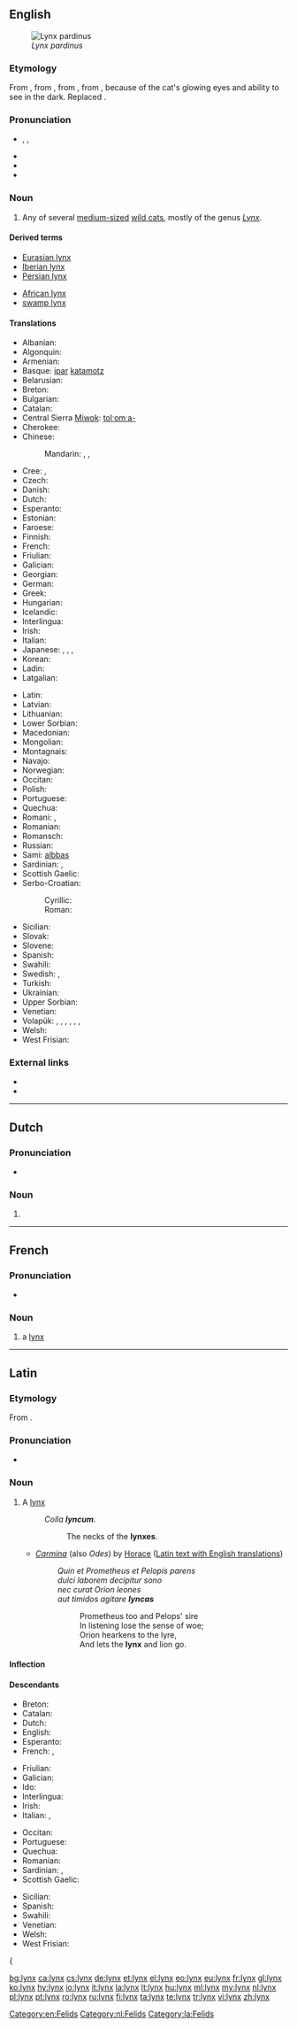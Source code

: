 {{also|Lynx}}
==English==
[[Image:Linces12.jpg|thumb|''Lynx pardinus'']]

===Etymology===
From {{etyl|enm|en}} {{term|lynx|lang=enm}}, from {{etyl|la|en}} {{term|lynx|lang=la}}, from {{etyl|grc|en}} {{term|λύγξ|lang=grc|sc=polytonic|tr=lunx}}, from {{etyl|ine-pro|en}} {{term/t|ine-pro|*lewk-||white; light; bright}}, because of the cat's glowing eyes and ability to see in the dark. Replaced {{etyl|ang|-}} {{term|lox|lang=ang}}.

===Pronunciation===
* {{enPR|lĭngks}}, {{IPA|/lɪŋks/}}, {{X-SAMPA|/lINks/}}
* {{audio|en-us-lynx.ogg|Audio (US)}}
* {{homophones|lang=en|links}}
* {{rhymes|ɪŋks}}

===Noun===
{{en-noun|es}}

# Any of several [[medium-sized]] [[wild cat]]s, mostly of the genus ''[[Lynx]]''.

====Derived terms====
{{rel-top|terms derived from ''lynx''}}
* [[Eurasian lynx]]
* [[Iberian lynx]]
* [[Persian lynx]]
{{rel-mid}}
* [[African lynx]]
* [[swamp lynx]]
{{rel-bottom}}

====Translations====
{{trans-top|wild cat}}
* Albanian: {{t-|sq|rrëqebull}}
* Algonquin: {{tø|alq|pijiw}}
* Armenian: {{t+|hy|լուսան|tr=lusan}}
* Basque: [[ipar]] [[katamotz]]
* Belarusian: {{t-|be|рысь|f|tr=rys’}}
* Breton: {{t-|br|lińs}}
* Bulgarian: {{t+|bg|рис|m|tr=ris|sc=Cyrl}}
* Catalan: {{t-|ca|linx|m}}
* Central Sierra [[Miwok]]: [[tolˑomˑa-]]
* Cherokee: {{t-|chr|ᎬᎮ|tr=gvhe|sc=Cher}}
* Chinese:
*: Mandarin: {{t|cmn|猞猁|tr=shēlì|sc=Hani}}, {{t|cmn|山貓|sc=Hani}}, {{t|cmn|山猫|tr=shānmāo|sc=Hani}}
* Cree: {{t-|cr|ᐱᔔ}}, {{t-|cr|pishuu}}
* Czech: {{t+|cs|rys|m}}
* Danish: {{t+|da|los}}
* Dutch: {{t+|nl|lynx|m}}
* Esperanto: {{t-|eo|linko}}
* Estonian: {{t+|et|ilves}}
* Faroese: {{t-|fo|geypa}}
* Finnish: {{t+|fi|ilves}}
* French: {{t+|fr|lynx|m}}
* Friulian: {{tø|fur|linç}}
* Galician: {{t+|gl|lince|m}}
* Georgian: {{t-|ka|ფოცხვერი|tr=p'oc'xveri|sc=Geor}}
* German: {{t+|de|Luchs|m}}
* Greek: {{t+|el|λύγκας|m}}
* Hungarian: {{t+|hu|hiúz}}
* Icelandic: {{t-|is|gaupa|f}}
* Interlingua: {{t-|ia|lynce}}
* Irish: {{t-|ga|lincse}}
* Italian: {{t+|it|lince|f}}
* Japanese: {{t-|ja|ヤマネコ|tr=yamaneko|sc=Jpan}}, {{t-|ja|山猫|tr=やまねこ, yamaneko|sc=Jpan}}, {{t-|ja|オオヤマネコ|tr=ōyamaneko|sc=Jpan}}, {{t-|ja|大山猫|tr=おおやまねこ, ōyamaneko|sc=Jpan}}
* Korean: {{t-|ko|스라소니|tr=seurasoni|sc=Hang}}
* Ladin: {{tø|lld|lustrel}}
* Latgalian: {{tø|ltg|mežakačs|m}}
{{trans-mid}}
* Latin: {{t+|la|lynx|c}}<!--NOTE: do not put the taxonomical name in as the Latin translation-->
* Latvian: {{t-|lv|lūsis}}
* Lithuanian: {{t+|lt|lūšis}}
* Lower Sorbian: {{tø|dsb|rys}}
* Macedonian: {{t+|mk|рис|m|tr=ris|sc=Cyrl}}
* Mongolian: {{t-|mn|шилүүс|tr=šilüüs|sc=Cyrl}}
* Montagnais: {{tø|moe|pishu}}
* Navajo: {{tø|nv|náshdóí łibáhígíí}}
* Norwegian: {{t+|no|gaupe}}
* Occitan: {{t-|oc|linx|m}}
* Polish: {{t+|pl|ryś|f}}
* Portuguese: {{t+|pt|lince|m}}
* Quechua: {{t-|qu|linsi}}
* Romani: {{tø|rom|divlio-murtano|m}}, {{tø|rom|divlio-mutsa|f}}
* Romanian: {{t+|ro|linx}}
* Romansch: {{t-|rm|luf tscherver}}
* Russian: {{t+|ru|рысь|f|tr=rys’|sc=Cyrl}}
* Sami: [[albbas]]
* Sardinian: {{t-|sc|linci}}, {{t-|sc|lintze}}
* Scottish Gaelic: {{t-|gd|lioncs|m}}
* Serbo-Croatian:
*: Cyrillic: {{t-|sh|рис|m|sc=Cyrl}}
*: Roman: {{t-|sh|ris|m}}
* Sicilian: {{t-|scn|linci}}
* Slovak: {{t-|sk|rys|m}}
* Slovene: {{t+|sl|ris|m}}
* Spanish: {{t+|es|lince|m}}
* Swahili: {{t-|sw|linksi}}
* Swedish: {{t+|sv|lo|c}}, {{t+|sv|lodjur|n}}
* Turkish: {{t+|tr|vaşak}}
* Ukrainian: {{t-|uk|рись|f|tr=rys’|sc=Cyrl}}
* Upper Sorbian: {{t-|hsb|rys}}
* Venetian: {{tø|vec|lenze}}
* Volapük: {{qualifier|♂♀}} {{t+|vo|lünk}}, {{qualifier|♂}} {{t-|vo|hilünk}}, {{qualifier|♀}} {{t-|vo|jilünk}}, {{qualifier|♂♀ offspring, young}} {{t-|vo|lünkül}}, {{qualifier|♂ offspring}} {{t-|vo|hilünkül}}, {{qualifier|♀ offspring}} {{t-|vo|jilünkül}}, {{qualifier|older term}} {{t-|vo|luxaf}}
* Welsh: {{t-|cy|lyncs}}
* West Frisian: {{t-|fy|lynks}}
{{trans-bottom}}

===External links===
* {{pedia}}
* {{specieslite}}
[[Category:en:Felids]]
----

==Dutch==

===Pronunciation===
* {{audio|Nl-lynx.ogg|audio}}

===Noun===
{{nl-noun|m|lynxen|lynxje}}

# {{l|en|lynx}}

[[Category:nl:Felids]]

----

==French==

===Pronunciation===
* {{audio|Fr-lynx.ogg|audio}}

===Noun===
{{fr-noun|m|pl=lynx}}

# a [[#Noun|lynx]]

----

==Latin==

===Etymology===
From {{etyl|grc|la}} {{term|λύγξ|tr=lunks|sc=Grek|lang=grc}}.

===Pronunciation===
* {{a|Classical}} {{IPA|/lʏnks/|lang=la}}

===Noun===
{{la-noun|lynx|lyncis|lyncis|c|third}}

# A [[lynx#English|lynx]]
#: ''Colla '''lyncum'''.''
#:: The necks of the '''lynxes'''.
#* ''[[w:Odes (Horace)|Carmina]]'' (also ''Odes'') by [[w:Horace|Horace]] ([http://www.perseus.tufts.edu/hopper/text?doc=Perseus:abo:phi,0893,001:2:13 Latin text with English translations])
#*: ''Quin et Prometheus et Pelopis parens''
#*: ''dulci laborem decipitur sono''
#*: ''nec curat Orion leones''
#*: ''aut timidos agitare '''lyncas'''''
#*:: Prometheus too and Pelops' sire
#*:: In listening lose the sense of woe;
#*:: Orion hearkens to the lyre,
#*:: And lets the '''lynx''' and lion go.

====Inflection====
{{la-decl-3rd|lynx|lync}}

====Descendants====
{{top4}}
* Breton: {{l|br|lińs}}
* Catalan: {{l|ca|linx}}
* Dutch: {{l|nl|lynx}}
* English: {{l|en|lynx}}
* Esperanto: {{l|eo|linko}}
* French: {{l|fr|lynx}}, {{l|fr|once}}
{{mid4}}
* Friulian: {{l|fur|linç}}
* Galician: {{l|gl|lince}}
* Ido: {{l|io|linco}}
* Interlingua: {{l|ia|lynce}}
* Irish: {{l|ga|lincse}}
* Italian: {{l|it|lince}}, {{l|it|lonza}}
{{mid4}}
* Occitan: {{l|oc|linx}}
* Portuguese: {{l|pt|lince}}
* Quechua: {{l|qu|linsi}}
* Romanian: {{l|ro|linx}}
* Sardinian: {{l|sc|linci}}, {{l|sc|lintze}}
* Scottish Gaelic: {{l|gd|lioncs}}
{{mid4}}
* Sicilian: {{l|scn|linci}}
* Spanish: {{l|es|lince}}
* Swahili: {{l|sw|linksi}}
* Venetian: {{l|vec|lenze}}
* Welsh: {{l|cy|lyncs}}
* West Frisian: {{l|fy|lynks}}
{{{bottom}}

[[Category:la:Felids]]

[[bg:lynx]]
[[ca:lynx]]
[[cs:lynx]]
[[de:lynx]]
[[et:lynx]]
[[el:lynx]]
[[eo:lynx]]
[[eu:lynx]]
[[fr:lynx]]
[[gl:lynx]]
[[ko:lynx]]
[[hy:lynx]]
[[io:lynx]]
[[it:lynx]]
[[la:lynx]]
[[lt:lynx]]
[[hu:lynx]]
[[ml:lynx]]
[[my:lynx]]
[[nl:lynx]]
[[pl:lynx]]
[[pt:lynx]]
[[ro:lynx]]
[[ru:lynx]]
[[fi:lynx]]
[[ta:lynx]]
[[te:lynx]]
[[tr:lynx]]
[[vi:lynx]]
[[zh:lynx]]